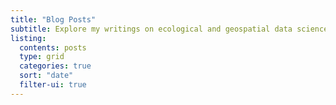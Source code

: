```yaml
---
title: "Blog Posts"
subtitle: Explore my writings on ecological and geospatial data science, including R, Python, and GIS.
listing:
  contents: posts
  type: grid
  categories: true
  sort: "date"
  filter-ui: true
---
```


